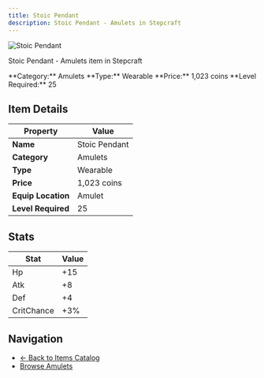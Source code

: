```yaml
---
title: Stoic Pendant
description: Stoic Pendant - Amulets in Stepcraft
---
```


<div className="flex items-start gap-6 mb-8">
  <div className="flex-shrink-0">
    <img src="/assets/resources/trinketry/amulets/steel_pendant.png" alt="Stoic Pendant" className="w-24 h-24 border rounded-lg" />
  </div>
  <div className="flex-1">
    <div className="space-y-2">
      <p className="text-lg text-muted-foreground">Stoic Pendant - Amulets item in Stepcraft</p>
      <div className="flex flex-wrap gap-4 text-sm">
        <span className="px-2 py-1 bg-blue-100 dark:bg-blue-900 rounded-md">
          **Category:** Amulets
        </span>
        <span className="px-2 py-1 bg-green-100 dark:bg-green-900 rounded-md">
          **Type:** Wearable
        </span>
        <span className="px-2 py-1 bg-yellow-100 dark:bg-yellow-900 rounded-md">
          **Price:** 1,023 coins
        </span>
        <span className="px-2 py-1 bg-red-100 dark:bg-red-900 rounded-md">
          **Level Required:** 25
        </span>
      </div>
    </div>
  </div>
</div>

## Item Details

| Property | Value |
|----------|-------|
| **Name** | Stoic Pendant |
| **Category** | Amulets |
| **Type** | Wearable |
| **Price** | 1,023 coins |
| **Equip Location** | Amulet |
| **Level Required** | 25 |

## Stats

| Stat | Value |
|------|-------|
| Hp | +15 |
| Atk | +8 |
| Def | +4 |
| CritChance | +3% |

## Navigation

- [← Back to Items Catalog](/docs/items)
- [Browse Amulets](/docs/items#amulets) 
